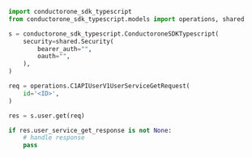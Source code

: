 ```python Get.py
import conductorone_sdk_typescript
from conductorone_sdk_typescript.models import operations, shared

s = conductorone_sdk_typescript.ConductoroneSDKTypescript(
    security=shared.Security(
        bearer_auth="",
        oauth="",
    ),
)

req = operations.C1APIUserV1UserServiceGetRequest(
    id='<ID>',
)

res = s.user.get(req)

if res.user_service_get_response is not None:
    # handle response
    pass
```
